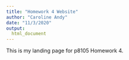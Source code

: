 ```yaml
---
title: "Homework 4 Website"
author: "Caroline Andy"
date: "11/3/2020"
output: 
  html_document
---
```


This is my landing page for p8105 Homework 4. 